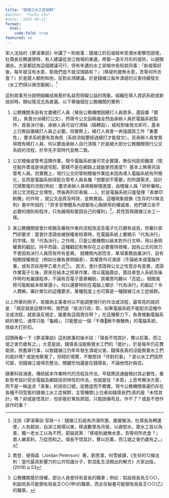 ```yaml
---
title: "錢塘江水工症候群"
#author: "Yuchi Chu"
#date: '2025-06-11'
format: 
  html:
    code-fold: true
featured: no
---
```


宋人沈括的《夢溪筆談》中講了一則故事：錢塘江的石堤經年受潮水衝擊而毀壞，杜偉長任轉運使時，有人建議從浙江稅場的東邊，修築一道半月形的堤防，以避開潮水。大家都認為這個建議可行，但有年邁的水工卻暗中告知其同事：「新堤築好後，每年就沒有水患，那我們豈不就沒頭路啦？」（移堤則歲無水患，吾等何所衣食？）於是眾人都附和他，反對此項建議。於是錢塘江每年潰堤的災害持續發生（水工們得以保住飯碗）。[^1]


這則故事充分說明組織成員基於私益而阻礙公益的現象。組織在導入資訊系統或新技術時，類似情況尤為普遍。以下舉幾個在公務機關的實例：

1.  公務機關多設有文書繕打人員（某些公務機關因繕打人員眾多，還設置「領班」，負責分派繕打公文），然現今公文函稿幾全然由承辦人員於電腦系統製作，首長決行後，承辦人員可自行清稿（稿轉函），經校對後發文即可，基本上已無設置繕打人員之必要。但實際上，繕打人員會一再強調其工作「重要性」，要求系統要有其角色（系統流程要經過繕打才能發文）。另承辦人員會覺得既有繕打人員，何以要由承辦人自行清稿？於是絕大部分公務機關現行公文系統的流程，於早先手寫時代並無二致。

1.  公文稽催或管考這類作業，現今電腦系統幾可完全實踐，無任何技術難度（現在點外賣或是快遞宅配，那樣不是在網路上就能掌控進度?）基本上無需另設管考人員。但實務上，現行公文的管制稽催作業從未因為導入電腦系統有所簡化，反而是電腦系統得配合管考人員各種「想要郤不需要」的所謂需求，設計冗瑣繁複的流程(例如：要求承辦人員填報辦理進度，由稽催人員「研析審核」該公文流程之合理性，然後再列印表報……)，於是電腦系統只能發揮「表單印刷機」的作用 ，就公文品質及時效，並無實益。這種現象就像《生存的12條法則》書中所說的：「許多官僚體系內部都有心胸狹窄的權威者，他們建立些不必要的規則和程序，只為展現和鞏固自己的權利」[^2]，其性質與錢塘江水工一樣。

1. 某公務機關就會計核銷及審核作業的流程改造及電子化已頗有成效，但審計部門卻要求：當會計憑證由被授權者核章時，在電腦系統上要顯示「代為決行」的字樣。按「代為決行」之作用，只是公務機關以紙本對外行文時，用以表明權責的戳記。持平而論，這種戳記有無存在之必要實待商榷，因為公文的效力不會因為決行人員而有所有差異。 就機關內部而言，某項事務由誰決行，自有相關授權規定（例如分層負責明細表），其權責均可溯源（不論紙本或電腦作業，或有否採用甲乙章方式[^3]）。
其次，會計憑證與公文之性質亦有差異，憑證作業電子化後，原來在紙本之核章作業，改以電腦簽註，簽註者登入系統及操作時均有嚴謹程序，不論有否電子簽章輔助，其權責均難以「否認」，相關風險可能較紙本核章還小，何以還要特別在電腦上顯示「代為決行」的戳記？令人費解。審計單位的這種要求，某種程度上也可算是一種錢塘江水工症候群。 


以上所舉的例子，若徵詢主事者何以不能調整現行的作法或流程，最常見的說詞是：「規定就是這樣作啊，我們是『依法行政』耶，如果電腦系統不能配合這種作法或流程，就是違反規定，誰要負這個責任啊？」在這種壓力下，負責推動電腦系統的單位，通常只能「龜縮」，只能整出一個「不像𫙖鰍不像鰻魚」的電腦系統，效益大打折扣。


回頭再看一下《夢溪筆談》這則故事的後半段：「偉長不悟其計，費以巨萬，而江堤之害仍歲有之。」大意是說，錢偉長沒能察覺水工們的「詭計」，於是每年仍花費鉅資，照舊章行事，以致錢塘江仍年年發生潰堤災害。錢偉長真的沒能察覺水工們的詭計嗎? 或是他察覺了，但碍於現實，不敢堅持「作對的事」？是以水工們固然可鄙，但錢塘江堤得否整治，關鍵恐怕還是在錢偉長，不論他悟計與否。

隨著科技演進，傳統紙本作業時代的流程及作法，早就應該通盤檢討其必要性，重新思考設計契合電腦及網路技術特性的作法，也就是從「本質」上思考解決方案，而不是一昧追求「表象」的技術口號，徒務虛而不務實。現今公務機關普遍仍存在各種不同型態的錢塘江水工症候群，主管機關(上位者如錢偉長們)真的是「未悟其計」嗎？抑或是悟其計，但卻基於某些原因，只能因循苟且，作不了？或是不想作該作的事？





[^2]: 喬登．彼得森（Jordan Peterson）著，劉思潔，何雪綾譯，《生存的12條法則：當代最具影響力的公共知識分子，對混亂生活開出的解方》大家出版，(2019) p.53

[^1]: 沈括《夢溪筆談‧官政一》：錢塘江石堤為洪濤所激，歲歲摧決。杜偉長為轉運使，人有獻說，自浙江稅場以東，移退數里為月堤，以避怒水。眾水工皆以為善，獨一老水工以為不然，密諭其黨：『移堤則歲無水患，吾等何所衣食？』眾人樂其利，乃從而和之。偉長不悟其計，費以巨萬，而江堤之害仍歲有之。」

[^3]: 公務機關基於授權，部分人員會持有首長的職章；例如：假設局長為王○○，則副局長可能領有局長王○○(甲)的職章，而主任秘書可能領有局長王○○(乙)的職章。


